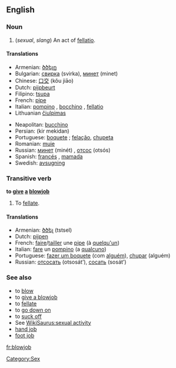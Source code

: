 {{wikipedia}}
==English==

===Noun===
{{en-noun}}

#(''sexual'', ''slang'') An act of [[fellatio]].

====Translations====
{{top}}
*Armenian: [[ծծելը]]
*Bulgarian: [[свирка]] (svirka), [[минет]] (minet)
*Chinese: [[口交]] (kǒu jiāo)
*Dutch: [[pijpbeurt]]
*Filipino: [[tsupa]]
*French: [[pipe]] {{f}}
*Italian: [[pompino]] {{m}}, [[bocchino]] {{m}}, [[fellatio]] {{f}}
*Lithuanian [[čiulpimas]] {{m}}
{{mid}}
*Neapolitan: [[bucchino]] {{m}}
*Persian: {{FAchar|[[کیر مکیدن]]}} (kir mekidan)
*Portuguese: [[boquete]] {{m}}; [[felação]], [[chupeta]] {{f}}
*Romanian: [[muie]] {{f}}
*Russian: [[минет]] (minét) {{m}}, [[отсос]] (otsós) {{m}}
*Spanish: [[francés]] {{m}}, [[mamada]] {{f}}
*Swedish: [[avsugning]] {{c}}
{{bottom}}

===Transitive verb===
'''to [[give]] [[a]] [[blowjob]]'''

# To [[fellate]].

====Translations====
*Armenian: [[ծծել]] (tstsel)
*Dutch: [[pijpen]]
*French: [[faire]]/[[tailler]] une [[pipe]] (à [[quelqu'un]])
*Italian: [[fare]] un [[pompino]] (a [[qualcuno]])
*Portuguese: [[fazer um boquete]] (com [[alguém]]), [[chupar]] (alguém)
*Russian: [[отсосать]] (otsosát’), [[сосать]] (sosát’)

===See also===
*to [[blow]]
*to [[give a blowjob]]
*to [[fellate]]
*to [[go down on]]
*to [[suck off]]
*See [[WikiSaurus:sexual activity]]
* [[hand job]]
* [[foot job]]

[[Category:Sex]]

[[fr:blowjob]]